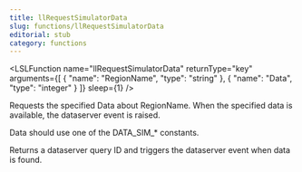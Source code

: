 ```yaml
---
title: llRequestSimulatorData
slug: functions/llRequestSimulatorData
editorial: stub
category: functions
---
```


<LSLFunction
	name="llRequestSimulatorData"
	returnType="key"
	arguments={[
	{
		"name": "RegionName",
		"type": "string"
	},
	{
		"name": "Data",
		"type": "integer"
	}
]}
	sleep={1}
/>

Requests the specified Data about RegionName. When the specified data is available, the dataserver event is raised.

Data should use one of the DATA_SIM_* constants.

Returns a dataserver query ID and triggers the dataserver event when data is found.

